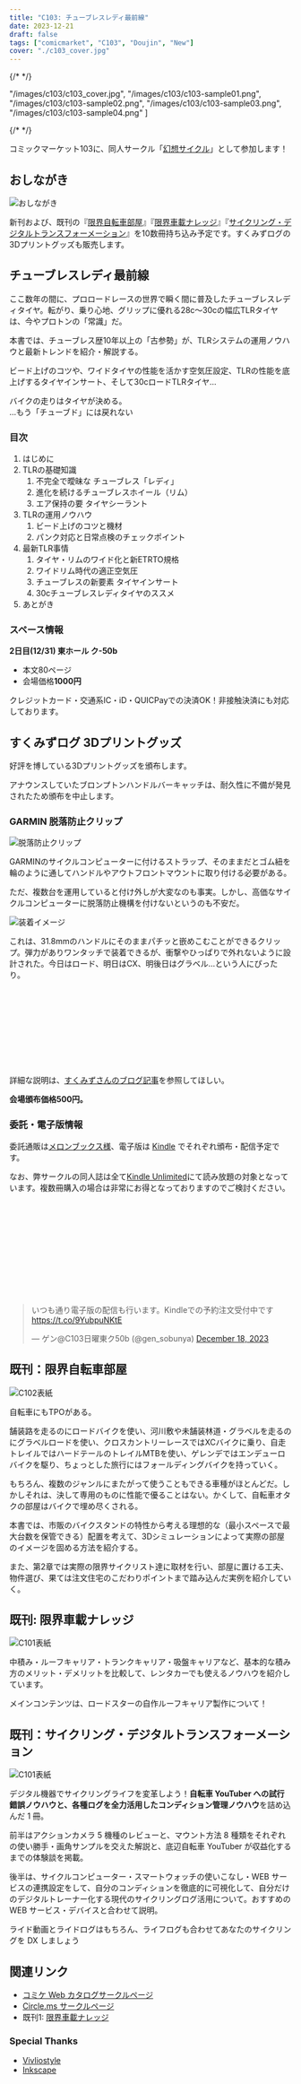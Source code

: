 ```yaml
---
title: "C103: チューブレスレディ最前線"
date: 2023-12-21
draft: false
tags: ["comicmarket", "C103", "Doujin", "New"]
cover: "./c103_cover.jpg"
---
```


{/* <!-- textlint-disable --> */}

  "/images/c103/c103_cover.jpg",
  "/images/c103/c103-sample01.png",
  "/images/c103/c103-sample02.png",
  "/images/c103/c103-sample03.png",
  "/images/c103/c103-sample04.png"
]

{/* <!-- textlint-enable --> */}

コミックマーケット103に、同人サークル「[幻想サイクル](https://webcatalog.circle.ms/Perma/Circle/10349446/)」として参加します！

## おしながき

![おしながき](/images/c103/c103-oshinagaki.png)

新刊および、既刊の『[限界自転車部屋](/c102/)』『[限界車載ナレッジ](/c101/)』『[サイクリング・デジタルトランスフォーメーション](/c100/)』を10数冊持ち込み予定です。すくみずログの3Dプリントグッズも販売します。

## チューブレスレディ最前線

<SampleSlide sampleImageUrls={samples_c103} />

ここ数年の間に、プロロードレースの世界で瞬く間に普及したチューブレスレディタイヤ。転がり、乗り心地、グリップに優れる28c～30cの幅広TLRタイヤは、今やプロトンの「常識」だ。

本書では、チューブレス歴10年以上の「古参勢」が、TLRシステムの運用ノウハウと最新トレンドを紹介・解説する。

ビード上げのコツや、ワイドタイヤの性能を活かす空気圧設定、TLRの性能を底上げするタイヤインサート、そして30cロードTLRタイヤ…

バイクの走りはタイヤが決める。\
…もう「チューブド」には戻れない

### 目次

1. はじめに
2. TLRの基礎知識
   1. 不完全で曖昧な チューブレス「レディ」
   2. 進化を続けるチューブレスホイール（リム）
   3. エア保持の要 タイヤシーラント
3. TLRの運用ノウハウ
   1. ビード上げのコツと機材
   2. パンク対応と日常点検のチェックポイント
4. 最新TLR事情
   1. タイヤ・リムのワイド化と新ETRTO規格
   2. ワイドリム時代の適正空気圧
   3. チューブレスの新要素 タイヤインサート
   4. 30cチューブレスレディタイヤのススメ
5. あとがき

### スペース情報

**2日目(12/31) 東ホール ク-50b**

- 本文80ページ
- 会場価格**1000円**

クレジットカード・交通系IC・iD・QUICPayでの決済OK！非接触決済にも対応しております。

## すくみずログ 3Dプリントグッズ

好評を博している3Dプリントグッズを頒布します。

アナウンスしていたブロンプトンハンドルバーキャッチは、耐久性に不備が発見されたため頒布を中止します。

### GARMIN 脱落防止クリップ

![脱落防止クリップ](/images/c102/garmin-strap.jpg)

GARMINのサイクルコンピューターに付けるストラップ、そのままだとゴム紐を輪のように通してハンドルやアウトフロントマウントに取り付ける必要がある。

ただ、複数台を運用していると付け外しが大変なのも事実。しかし、高価なサイクルコンピューターに脱落防止機構を付けないというのも不安だ。

![装着イメージ](/images/c102/116573_0.jpg)

これは、31.8mmのハンドルにそのままパチッと嵌めこむことができるクリップ。弾力がありワンタッチで装着できるが、衝撃やひっぱりで外れないように設計された。今日はロード、明日はCX、明後日はグラベル…という人にぴったり。

<div class="iframely-embed">
  <div class="iframely-responsive" style="height: 140px; padding-bottom: 0;">
    <a
      href="https://skmzlog.com/garmin-tether-clip/"
      data-iframely-url="//iframely.net/BxrZjTl?card=small"
    ></a>
  </div>
</div>

詳細な説明は、[すくみずさんのブログ記事](https://skmzlog.com/garmin-tether-clip/)を参照してほしい。

**会場頒布価格500円。**

### 委託・電子版情報

委託通販は[メロンブックス様](https://www.melonbooks.co.jp/detail/detail.php?product_id=2194525)、電子版は [Kindle](https://amzn.to/48pihgF) でそれぞれ頒布・配信予定です。

なお、弊サークルの同人誌は全て[Kindle Unlimited](https://amzn.to/3GsXhaT)にて読み放題の対象となっています。複数冊購入の場合は非常にお得となっておりますのでご検討ください。

<div class="iframely-embed">
  <div class="iframely-responsive" style="height: 170px; padding-bottom: 0;">
    <a
      href="https://www.melonbooks.co.jp/detail/detail.php?product_id=2194525"
      data-iframely-url="//iframely.net/KmjPVe9"
    ></a>
  </div>
</div>

<blockquote class="twitter-tweet">
  <p lang="ja" dir="ltr">
    いつも通り電子版の配信も行います。Kindleでの予約注文受付中です
    <a href="https://t.co/9YubpuNKtE">https://t.co/9YubpuNKtE</a>
  </p>
  &mdash; ゲン@C103日曜東ク50b (@gen_sobunya) <a href="https://twitter.com/gen_sobunya/status/1736745444871725106?ref_src=twsrc%5Etfw">December 18, 2023</a>
</blockquote>

## 既刊：限界自転車部屋

![C102表紙](/images/c102/c102_cover.jpg)

自転車にもTPOがある。

舗装路を走るのにロードバイクを使い、河川敷や未舗装林道・グラベルを走るのにグラベルロードを使い、クロスカントリーレースではXCバイクに乗り、自走トレイルではハードテールのトレイルMTBを使い、ゲレンデではエンデューロバイクを駆り、ちょっとした旅行にはフォールディングバイクを持っていく。

もちろん、複数のジャンルにまたがって使うこともできる車種がほとんどだ。しかしそれは、決して専用のものに性能で優ることはない。かくして、自転車オタクの部屋はバイクで埋め尽くされる。

本書では、市販のバイクスタンドの特性から考える理想的な（最小スペースで最大台数を保管できる）配置を考えて、3Dシミュレーションによって実際の部屋のイメージを固める方法を紹介する。

また、第2章では実際の限界サイクリスト達に取材を行い、部屋に置ける工夫、物件選び、果ては注文住宅のこだわりポイントまで踏み込んだ実例を紹介していく。

## 既刊: 限界車載ナレッジ

![C101表紙](/images/c101/c101_cover.png)

中積み・ルーフキャリア・トランクキャリア・吸盤キャリアなど、基本的な積み方のメリット・デメリットを比較して、レンタカーでも使えるノウハウを紹介しています。

メインコンテンツは、ロードスターの自作ルーフキャリア製作について！

## 既刊：サイクリング・デジタルトランスフォーメーション

![C101表紙](/images/c100/c100cover.png)

デジタル機器でサイクリングライフを変革しよう！**自転車 YouTuber への試行錯誤ノウハウと、各種ログを全力活用したコンディション管理ノウハウ**を詰め込んだ 1 冊。

前半はアクションカメラ 5 機種のレビューと、マウント方法 8 種類をそれぞれの使い勝手・画角サンプルを交えた解説と、底辺自転車 YouTuber が収益化するまでの体験談を掲載。

後半は、サイクルコンピューター・スマートウォッチの使いこなし・WEB サービスの連携設定をして、自分のコンディションを徹底的に可視化して、自分だけのデジタルトレーナー化する現代のサイクリングログ活用について。おすすめの WEB サービス・デバイスと合わせて説明。

ライド動画とライドログはもちろん、ライフログも合わせてあなたのサイクリングを DX しましょう

## 関連リンク

- [コミケ Web カタログサークルページ](https://webcatalog.circle.ms/Perma/Circle/10349446/)
- [Circle.ms サークルページ](https://portal.circle.ms/Circle/Index/10349446)
- 既刊1: [限界車載ナレッジ](/c101/)

### Special Thanks

- [Vivliostyle](https://vivliostyle.org/)
- [Inkscape](https://inkscape.org/)
